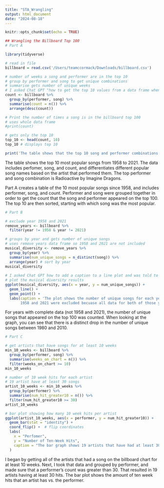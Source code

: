 ```yaml
---
title: "STA_Wrangling"
output: html_document
date: "2024-08-18"
---
```


```r
knitr::opts_chunk$set(echo = TRUE)
```


```r
## Wrangling the Billboard Top 100
# Part A 

library(tidyverse)

# read in file 
billboard = read.csv('/Users/teamccormack/Downloads/billboard.csv')

# number of weeks a song and performer are in the top 10 
# group by performer and song to get unique combinations 
# summarise gets number of unique weeks 
# I asked Chat GPT "how to get the top 10 values from a data frame when grouped by 2 variables"
count <- billboard %>% 
  group_by(performer, song) %>% 
  summarise(count = n()) %>%
  arrange(desc(count))

# Print the number of times a song is in the billboard top 100 
# uses whole data frame 
#print(count)

# gets only the top 10 
top_10 <- head(count, 10)
top_10 # displays top 10 

print('The table shows that the top 10 song and performer combinations spent between 64 and 87 weeks on the Billboard Top 100. The top performer and song combination is Radioactive by Imagine Dragons.')
```
The table shows the top 10 most popular songs from 1958 to 2021. The data includes perfomer, song, and count, and differentiates different popular song names based on the artist that performed them. The top performer and song combination is Radioactive by Imagine Dragons.

Part A creates a table of the 10 most popular songs since 1958, and includes performer, song, and count. Performer and song were grouped together in order to get the count that the song and performer appeared on the top 100. The top 10 are then sorted, starting with which song was the most popular. 


```r
# Part B 

# exclude year 1958 and 2021 
remove_years <- billboard %>% 
  filter(year != 1958 & year != 2021)

# groups by year and gets number of unique songs 
# uses remove years data frame so 1958 and 2021 are not included 
musical_diversity <- remove_years %>% 
  group_by(year) %>% 
  summarise(num_unique_songs = n_distinct(song)) %>% 
  arrange(year) # sort by year
musical_diversity
  
# I asked Chat GPT how to add a caption to a line plot and was told to use labs(caption = )
# plot the musical diversity results 
ggplot(musical_diversity, aes(x = year, y = num_unique_songs)) +
  geom_line() + 
  geom_point() +  
  labs(caption = 'The plot shows the number of unique songs for each year from 1958 to 2020. 
       1958 and 2021 were excluded becuase all data for both of those years had not been collected.')
```
For years with complete data (not 1958 and 2021), the number of unique songs that appeared on the top 100 was counted. When looking at the graph, you can see that there is a distinct drop in the number of unique songs between 1980 and 2010. 


```r
# Part C 

# get artists that have songs for at least 10 weeks 
min_10_weeks <- billboard %>% 
  group_by(performer, song) %>%
  summarise(weeks_on_chart = n()) %>% 
  filter(weeks_on_chart >= 10)
min_10_weeks

# number of 10 week hits for each artist 
# 19 artist have at least 30 songs 
artist_10_weeks <- min_10_weeks %>%
  group_by(performer) %>%
  summarise(num_hit_greater10 = n()) %>%
  filter(num_hit_greater10 >= 30)
artist_10_weeks

# bar plot showing how many 10 week hits per artist 
ggplot(artist_10_weeks, aes(x = performer, y = num_hit_greater10)) +
  geom_bar(stat = "identity") +
  coord_flip() +  # flip coordinates 
  labs(
    x = "Perfomer",
    y = "Number of Ten-Week Hits",
    caption = "The bar graph shows 19 artists that have had at least 30 songs that were 10 week hits."
  )
```
I began by getting all of the artists that had a song on the billboard chart for at least 10 weeks. Next, I took that data and grouped by performer, and made sure that a performer's count was greater than 30. That resulted in 19 artists having at least 30 hits. The bar plot shows the amount of ten week hits that an artist has vs. the performer. 
